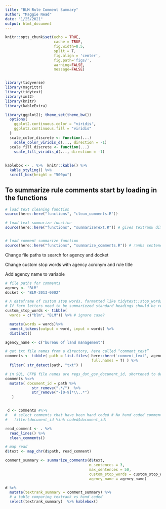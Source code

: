 ```yaml
---
title: "BLM Rule Comment Summary"
author: "Maggie Nead"
date: "1/25/2021"
output: html_document
---
```



```r
knitr::opts_chunk$set(echo = TRUE, 
                      cache = TRUE, 
                      fig.width=8.5, 
                      split = T,
                      fig.align = 'center', 
                      fig.path='figs/',
                      warning=FALSE, 
                      message=FALSE)


library(tidyverse)
library(magrittr)
library(tidytext)
library(xml2)
library(knitr)
library(kableExtra)

library(ggplot2); theme_set(theme_bw())
  options(
    ggplot2.continuous.color = "viridis",
    ggplot2.continuous.fill = "viridis"
  )
  scale_color_discrete <- function(...)
    scale_color_viridis_d(..., direction = -1)
  scale_fill_discrete <- function(...)
    scale_fill_viridis_d(..., direction = -1)
  
  
kablebox <- . %>%  knitr::kable() %>% 
  kable_styling() %>% 
  scroll_box(height = "500px")
```

## To summarize rule comments start by loading in the functions


```r
# load text cleaning function 
source(here::here("functions", "clean_comments.R"))

# load text summarize function 
source(here::here("functions", "summarizeText.R")) # gives textrank ditionary of words from comments


# load comment summarize function 
source(here::here("functions", "summarize_comments.R")) # ranks sentences and gives top ranked sentence back
```


Change file paths to search for agency and docket

Change custom stop words with agency acronym and rule title

Add agency name to variable
```r
# file paths for comments 
agency <- "BLM"
docket <- "BLM-2013-0002"

# A dataframe of custom stop words, formatted like tidytext::stop_words
# If form letters need to be summariezed standard headings should be removed (docket no., email, etc.)
custom_stop_words <- tibble( 
  words = c("blm", "BLM")) %>% # ignore case?

  mutate(words = words)%>%
  unnest_tokens(output = word, input = words) %>%
  distinct()

agency_name <- c("bureau of land management")

# get txt file names from a directory, here called “comment_text”
comments <- tibble( path = list.files( here::here('comment_text', agency, docket), 
                                       full.names = T) ) %>% 
  filter( str_detect(path, "txt") )

# in SQL, CFPB file names are regs_dot_gov_document_id, shortened to document_id for now
comments %<>% 
  mutate( document_id = path %>%
            str_remove(".*/")  %>%
            str_remove("-[0-9]*\\..*") 
   ) 


 d <- comments #%>% 
#   # select comments that have been hand coded # No hand coded comments yet
#   filter(document_id %in% coded$document_id)
```

```r
read_comment <- . %>%
  read_lines() %>%
  clean_comments() 

# map read
d$text <- map_chr(d$path, read_comment)

```


```r
comment_summary <- summarize_comments(d$text, 
                                      n_sentences = 3, 
                                      max_sentences = 50, 
                                      custom_stop_words = custom_stop_words,
                                      agency_name = agency_name)
```


```r
d %>% 
  mutate(textrank_summary = comment_summary) %>%
  # a table comparing textrank vs hand coded
  select(textrank_summary)  %>% kablebox()
```



